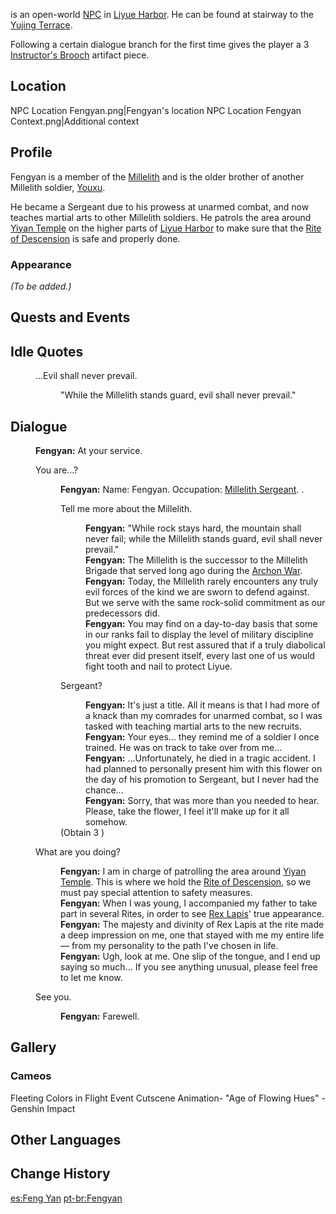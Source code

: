 {{Meta
<!-- REMOVE THIS TEMPLATE AFTER ADDING MISSING INFO -->
|missing_NPC_profile  = yes
}}
{{Character Infobox
|type             = Open-World NPC
|image            = NPC Fengyan.png
|region           = Liyue
|location         = Liyue
|affiliation      = Millelith
|title            = Millelith Sergeant
|sibling          = Youxu
|siblingNote      = younger brother
|dialoguereward   = {{Card|Instructor's Brooch|1|quality=3}}
}}
{{Lang|'''Fengyan'''|zh=逢岩|zh_rm=Féngyán}} is an open-world [[NPC]] in [[Liyue Harbor]].  He can be found at stairway to the [[Yujing Terrace]].

Following a certain dialogue branch for the first time gives the player a 3{{star}} [[Instructor's Brooch]] artifact piece.

==Location==
<gallery>
NPC Location Fengyan.png|Fengyan's location
NPC Location Fengyan Context.png|Additional context
</gallery>

==Profile==
<!--detailed story/lore information goes here-->
Fengyan is a member of the [[Millelith]] and is the older brother of another Millelith soldier, [[Youxu]].

He became a Sergeant due to his prowess at unarmed combat, and now teaches martial arts to other Millelith soldiers. He patrols the area around [[Yiyan Temple]] on the higher parts of [[Liyue Harbor]] to make sure that the [[Rite of Descension]] is safe and properly done.

===Appearance===
''(To be added.)''

==Quests and Events==
{{Quests and Events}}

==Idle Quotes==
{{Dialogue Start}}
:{{DIcon|Idle}} ...Evil shall never prevail.
::{{A|VO Fengyan 01.ogg}} "While the Millelith stands guard, evil shall never prevail."
{{Dialogue End}}

==Dialogue==
{{Dialogue Start}}
:'''Fengyan:''' At your service.
:{{DIcon}} You are...?
::'''Fengyan:''' Name: Fengyan. Occupation: [[Millelith Sergeant]]. {{MC|m=Sir|f=Ma'am}}.
::{{DIcon}} Tell me more about the Millelith.
:::'''Fengyan:''' "While rock stays hard, the mountain shall never fail; while the Millelith stands guard, evil shall never prevail."
:::'''Fengyan:''' The Millelith is the successor to the Millelith Brigade that served long ago during the [[Archon War]].
:::'''Fengyan:''' Today, the Millelith rarely encounters any truly evil forces of the kind we are sworn to defend against. But we serve with the same rock-solid commitment as our predecessors did.
:::'''Fengyan:''' You may find on a day-to-day basis that some in our ranks fail to display the level of military discipline you might expect. But rest assured that if a truly diabolical threat ever did present itself, every last one of us would fight tooth and nail to protect Liyue.
::{{DIcon|Reward}} Sergeant?
:::'''Fengyan:''' It's just a title. All it means is that I had more of a knack than my comrades for unarmed combat, so I was tasked with teaching martial arts to the new recruits.
:::'''Fengyan:''' Your eyes... they remind me of a soldier I once trained. He was on track to take over from me...
:::'''Fengyan:''' ...Unfortunately, he died in a tragic accident. I had planned to personally present him with this flower on the day of his promotion to Sergeant, but I never had the chance...
:::'''Fengyan:''' Sorry, that was more than you needed to hear. Please, take the flower, I feel it'll make up for it all somehow.
::;(Obtain 3{{star}} {{Item|Instructor's Brooch}})
:{{DIcon}} What are you doing?
::'''Fengyan:''' I am in charge of patrolling the area around [[Yiyan Temple]]. This is where we hold the [[Rite of Descension]], so we must pay special attention to safety measures.
::'''Fengyan:''' When I was young, I accompanied my father to take part in several Rites, in order to see [[Rex Lapis]]' true appearance.
::'''Fengyan:''' The majesty and divinity of Rex Lapis at the rite made a deep impression on me, one that stayed with me my entire life &mdash; from my personality to the path I've chosen in life.
::'''Fengyan:''' Ugh, look at me. One slip of the tongue, and I end up saying so much... If you see anything unusual, please feel free to let me know.
:{{DIcon}} See you.
::'''Fengyan:''' Farewell.
{{Dialogue End}}

==Gallery==
===Cameos===
<gallery>
Fleeting Colors in Flight Event Cutscene Animation- "Age of Flowing Hues" - Genshin Impact
</gallery>

==Other Languages==
{{Other Languages
|default_hidden = 1
|en      = Fengyan
|zhs     = 逢岩
|zhs_rm  = Féngyán
|zht     = 逢岩
|zht_rm  = Féngyán
|ja      = 逢岩
|ja_rm   = Hougan{{Assumed}}
|ko      = 봉암
|es      = Feng Yan
|fr      = Fengyan
|ru      = Фэн Янь
|th      = Fengyan
|vi      = Fengyan
|de      = Fengyan
|id      = Fengyan
|pt      = Fengyan
|tr      = Fengyan
|it      = Fengyan
}}

==Change History==
{{Change History|1.0}}

[[es:Feng Yan]]
[[pt-br:Fengyan]]